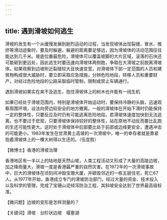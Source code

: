 ```yaml
---
---
---
```

title: 遇到滑坡如何逃生
---




滑坡的发生有一个从缓慢发展到剧烈运动的过程，当发现坡体出现裂缝、冒水、推挤等滑动迹象时，要及时躲避。躲避的距离要足够远，因为滑坡体的活动范围往往能达到几千米。坡底位置最危险，滑坡体可以覆盖坡脚的大片区域，滚落的石块还可能砸到更远处，因此逃生时要迅速向滑坡体两侧跑，争取在大滑坡之前脱离滑坡体。如果观察到边坡附近裂缝较大且快速变宽，对滑坡体下部一定范围的人员和建筑物构成很大威胁时，要立即采取应急措施，分辨危险地段，转移人员和重要财产。对经过危险地段的公路采取临时管制，限制或禁止车辆通行。

遇到滑坡如果实在来不及逃生，抱住滑坡体上的树木也许能有一线生机



如果已经处于滑坡范围内，特别是滑坡体开始运动时，要保持冷静的头脑，迅速观察周围环境，设法向旁边较安全的地方撤离。一般的滑坡体在开始下滑时仍能保持一定的整体性，只要反应及时仍有可能逃离危险地段。若滑坡体速度加快到无法逃离，也不要过于悲观，只要滑坡体保持较好的整体性，站在原地不动反而要比乱跑的生还可能性更大。这时处于滑坡体中后部要比处于前部或边缘更安全，遭遇冲击的可能更小。1983年发生在甘肃黄土高坡的一次滑坡中，唯一的幸存者就是靠紧抱着滑坡体上的一棵大树得以生还的。（伍宜胜）





【微博士】香港的滑坡治理

香港地区有一半以上的陆地是天然山坡，人类工程活动又形成了大量的高陡边坡，加之降雨量大，滑坡一度是香港最严重的自然灾害。在1972年的一次滑坡事故中，巨大的滑坡体在顷刻间冲毁宝珊大厦，并砸毁邻近的一栋五层住宅，死亡67人。从1977年开始，香港成立专门的滑坡防治部门，经过大量的资金、技术投入以及科学的管理，完成了宝珊山泥倾泻防治工程，其斜坡安全达到了世界最高级标准。

【微问题】边坡的变形是怎样测量的？

【关键词】滑坡　台阶状边坡　堰塞湖